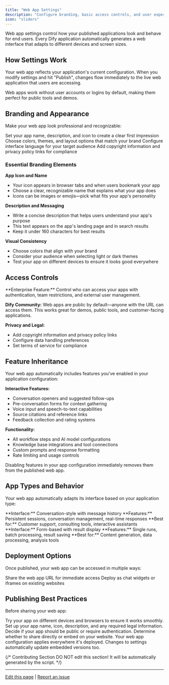 ```yaml
---
title: "Web App Settings"
description: "Configure branding, basic access controls, and user experience settings for your published web applications"
icon: "sliders"
---
```


Web app settings control how your published applications look and behave for end users. Every Dify application automatically generates a web interface that adapts to different devices and screen sizes.

## How Settings Work

Your web app reflects your application's current configuration. When you modify settings and hit "Publish", changes flow immediately to the live web application that users are accessing.

<Info>
Web apps work without user accounts or logins by default, making them perfect for public tools and demos.
</Info>

## Branding and Appearance

Make your web app look professional and recognizable:

<CardGroup cols={2}>
  <Card title="App Identity" icon="id-card">
    Set your app name, description, and icon to create a clear first impression
  </Card>
  <Card title="Visual Design" icon="palette">
    Choose colors, themes, and layout options that match your brand
  </Card>
  <Card title="Language Settings" icon="globe">
    Configure interface language for your target audience
  </Card>
  <Card title="Legal Pages" icon="scale">
    Add copyright information and privacy policy links for compliance
  </Card>
</CardGroup>

### Essential Branding Elements

**App Icon and Name**
- Your icon appears in browser tabs and when users bookmark your app
- Choose a clear, recognizable name that explains what your app does
- Icons can be images or emojis—pick what fits your app's personality

**Description and Messaging**
- Write a concise description that helps users understand your app's purpose
- This text appears on the app's landing page and in search results
- Keep it under 160 characters for best results

**Visual Consistency**
- Choose colors that align with your brand
- Consider your audience when selecting light or dark themes
- Test your app on different devices to ensure it looks good everywhere

## Access Controls

<Card title="Advanced Access Management" icon="shield-check" href="/en/documentation/pages/publish/web-app-access">
  **Enterprise Feature:** Control who can access your apps with authentication, team restrictions, and external user management.
</Card>

**Dify Community:** Web apps are public by default—anyone with the URL can access them. This works great for demos, public tools, and customer-facing applications.

**Privacy and Legal:**
- Add copyright information and privacy policy links
- Configure data handling preferences
- Set terms of service for compliance

## Feature Inheritance

Your web app automatically includes features you've enabled in your application configuration:

**Interactive Features:**
- Conversation openers and suggested follow-ups
- Pre-conversation forms for context gathering  
- Voice input and speech-to-text capabilities
- Source citations and reference links
- Feedback collection and rating systems

**Functionality:**
- All workflow steps and AI model configurations
- Knowledge base integrations and tool connections
- Custom prompts and response formatting
- Rate limiting and usage controls

<Warning>
Disabling features in your app configuration immediately removes them from the published web app.
</Warning>

## App Types and Behavior

Your web app automatically adapts its interface based on your application type:

<Tabs>
  <Tab title="Chat Applications">
    **Interface:** Conversation-style with message history
    **Features:** Persistent sessions, conversation management, real-time responses
    **Best for:** Customer support, consulting tools, interactive assistants
  </Tab>
  
  <Tab title="Workflow Applications">
    **Interface:** Form-based with result display
    **Features:** Single runs, batch processing, result saving
    **Best for:** Content generation, data processing, analysis tools
  </Tab>
</Tabs>

## Deployment Options

Once published, your web app can be accessed in multiple ways:

<CardGroup cols={2}>
  <Card title="Direct Link" icon="link">
    Share the web app URL for immediate access
  </Card>
  <Card title="Website Embedding" icon="window" href="/en/documentation/pages/publish/embedding-in-websites">
    Deploy as chat widgets or iframes on existing websites
  </Card>
</CardGroup>

## Publishing Best Practices

Before sharing your web app:

<Steps>
  <Step title="Test the user experience">
    Try your app on different devices and browsers to ensure it works smoothly.
  </Step>

  <Step title="Configure essential settings">
    Set up your app name, icon, description, and any required legal information.
  </Step>

  <Step title="Review access controls">
    Decide if your app should be public or require authentication.
  </Step>

  <Step title="Choose deployment method">
    Determine whether to share directly or embed on your website.
  </Step>
</Steps>

<Tip>
Your web app configuration applies everywhere it's deployed. Changes to settings automatically update embedded versions too.
</Tip>

{/*
Contributing Section
DO NOT edit this section!
It will be automatically generated by the script.
*/}

---

[Edit this page](https://github.com/langgenius/dify-docs/edit/main/en/documentation/pages/publish/web-app-settings.mdx) | [Report an issue](https://github.com/langgenius/dify-docs/issues/new?template=docs.yml)

